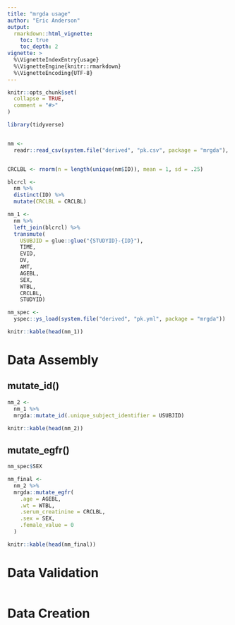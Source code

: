 ```yaml
---
title: "mrgda usage"
author: "Eric Anderson"
output:
  rmarkdown::html_vignette:
    toc: true
    toc_depth: 2
vignette: >
  %\VignetteIndexEntry{usage}
  %\VignetteEngine{knitr::rmarkdown}
  %\VignetteEncoding{UTF-8}
---
```


```r
knitr::opts_chunk$set(
  collapse = TRUE,
  comment = "#>"
)

library(tidyverse)


nm <- 
  readr::read_csv(system.file("derived", "pk.csv", package = "mrgda"), na = ".")


CRCLBL <- rnorm(n = length(unique(nm$ID)), mean = 1, sd = .25)

blcrcl <-
  nm %>% 
  distinct(ID) %>% 
  mutate(CRCLBL = CRCLBL)

nm_1 <-
  nm %>% 
  left_join(blcrcl) %>% 
  transmute(
    USUBJID = glue::glue("{STUDYID}-{ID}"),
    TIME, 
    EVID, 
    DV,
    AMT,
    AGEBL,
    SEX,
    WTBL,
    CRCLBL,
    STUDYID)

nm_spec <- 
  yspec::ys_load(system.file("derived", "pk.yml", package = "mrgda"))

```

```r

knitr::kable(head(nm_1))

```

# Data Assembly

## mutate_id()

```r

nm_2 <-
  nm_1 %>% 
  mrgda::mutate_id(.unique_subject_identifier = USUBJID)

```

```r

knitr::kable(head(nm_2))

```


## mutate_egfr()

```r
nm_spec$SEX

nm_final <-
  nm_2 %>% 
  mrgda::mutate_egfr(
    .age = AGEBL, 
    .wt = WTBL,
    .serum_creatinine = CRCLBL, 
    .sex = SEX,
    .female_value = 0
  )

```

```r

knitr::kable(head(nm_final))

```

# Data Validation

```r


```

# Data Creation

```r


```
